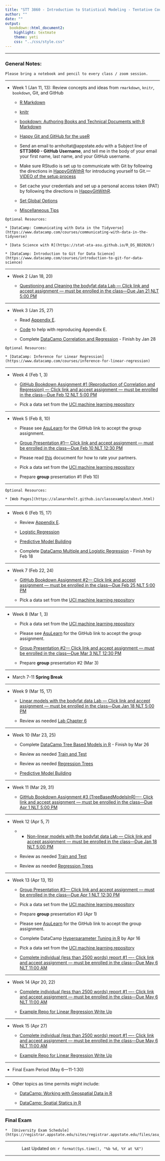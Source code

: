 ```yaml
---
title: "STT 3860 - Introduction to Statistical Modeling - Tentative Course Schedule - Spring 2022"
author: ""
date: ""
output: 
  bookdown::html_document2: 
    highlight: textmate
    theme: yeti
    css: "../css/style.css"
---
```


<script type="text/x-mathjax-config">
MathJax.Hub.Config({
  TeX: { equationNumbers: { autoNumber: "AMS" } }
});
</script>

* * *

### General Notes: {-}

```block
Please bring a notebook and pencil to every class / zoom session.  
```

* * *

* Week 1 (Jan 11, 13): Review concepts and ideas from `rmarkdown`, `knitr`, `bookdown`, Git, and GitHub
    
    + [R Markdown](http://rmarkdown.rstudio.com/)
    
    + [knitr](https://yihui.name/knitr/)
    
    + [bookdown: Authoring Books and Technical Documents with R Markdown](https://bookdown.org/yihui/bookdown/)
    
    + [Happy Git and GitHub for the useR](http://happygitwithr.com/)

    + Send an email to arnholtat@appstate.edu with a Subject line of **STT3860 - GitHub Username**, and tell me in the body of your email your first name, last name, and your GitHub username.  
    
    + Make sure RStudio is set up to communicate with Git by following the directions in [HappyGitWithR](https://happygitwithr.com/hello-git.html) for introducing yourself to Git.---[VIDEO of the setup process](https://drive.google.com/file/d/1G9G8IeYu9QetYB1nxMmAFLgRtw5YC-c8/view?usp=sharing)

    + Set cache your credentials and set up a personal access token (PAT) by following the directions in [HappyGitWithR](https://happygitwithr.com/credential-caching.html). 
    
    + [Set Global Options](https://stat-ata-asu.github.io/STT5812CourseRepo/Rmarkdown/GlobalOptions.html)
    
    + [Miscellaneous Tips](https://alanarnholt.github.io/GeneralStatistics/rmarkdown/MiscRmarkdown.html)
    
```block
Optional Resources:

* [DataCamp: Communicating with Data in the Tidyverse](https://www.datacamp.com/courses/communicating-with-data-in-the-tidyverse)

* [Data Science with R](https://stat-ata-asu.github.io/R_DS_BD2020/)

* [DataCamp: Introduction to Git for Data Science](https://www.datacamp.com/courses/introduction-to-git-for-data-science)
``` 


* * *

* Week 2 (Jan 18, 20)
  
     + [Questioning and Cleaning the bodyfat data Lab --- Click link and accept assignment --- must be enrolled in the class---Due Jan 21 NLT 5:00 PM](https://classroom.github.com/)

* * * 

* Week 3 (Jan 25, 27)
   
    + Read [Appendix E](./appE.html).
  
    + [Code](https://raw.githubusercontent.com/alanarnholt/GeneralStatistics/master/rmarkdown/ResidualGraphs.Rmd) to help with reproducing Appendix E.

    + Complete [DataCamp Correlation and Regression](https://www.datacamp.com/courses/correlation-and-regression) - Finish by Jan 28 
    

```block
Optional Resources:

* [DataCamp: Inference for Linear Regression](https://www.datacamp.com/courses/inference-for-linear-regression)
```    

* * *

* Week 4 (Feb 1, 3)

    + [GitHub Bookdown Assignment #1 (Reproduction of Correlation and Regression) --- Click link and accept assignment --- must be enrolled in the class---Due Feb 12 NLT 5:00 PM](https://classroom.github.com/)

    + Pick a data set from the [UCI machine learning repository](https://archive.ics.uci.edu/ml/index.php)
    
* * *

* Week 5 (Feb 8, 10)

    + Please see [AsuLearn](https://asulearn.appstate.edu) for the GitHub link to accept the group assignment.
    
    + [Group Presentation #1--- Click link and accept assignment --- must be enrolled in the class---Due Feb 10 NLT 12:30 PM](https://classroom.github.com/)
    
    + Please read [this](../GroupProjectEval/GroupEvaluation.pdf) docucment for how to rate your partners.
    
    + Pick a data set from the [UCI machine learning repository](https://archive.ics.uci.edu/ml/index.php)

    + Prepare **group** presentation #1 (Feb 10)

* * *

```block
Optional Resources:

* [Web Pages](https://alanarnholt.github.io/classexample/about.html)

```  

* * *

* Week 6 (Feb 15, 17)

    + Review [Appendix E](./appE.html). 
    
    + [Logistic Regression](../rmarkdown/HW1later.html)
    
    + [Predictive Model Building](https://stat-ata-asu.github.io/PredictiveModelBuilding/)
    
    + Complete [DataCamp Multiple and Logistic Regression](https://www.datacamp.com/courses/multiple-and-logistic-regression) - Finish by Feb 18

* * *

* Week 7 (Feb 22, 24)

  + [GitHub Bookdown Assignment #2--- Click link and accept assignment --- must be enrolled in the class---Due Feb 25 NLT 5:00 PM](https://classroom.github.com/)  
    
  + Pick a data set from the [UCI machine learning repository](https://archive.ics.uci.edu/ml/index.php)

* * *

* Week 8 (Mar 1, 3)

    + Pick a data set from the [UCI machine learning repository](https://archive.ics.uci.edu/ml/index.php)

    + Please see [AsuLearn](https://asulearn.appstate.edu) for the GitHub link to accept the group assignment.
    
    + [Group Presentation #2--- Click link and accept assignment --- must be enrolled in the class---Due Mar 3 NLT 12:30 PM](https://classroom.github.com/)
    
    + Prepare **group** presentation #2 (Mar 3)
    
    
* * *   

* March 7-11 __Spring Break__

* * *

* Week 9 (Mar 15, 17)

    + [Linear models with the bodyfat data Lab --- Click link and accept assignment --- must be enrolled in the class---Due Jan 18 NLT 5:00 PM](https://classroom.github.com/)
    
    + Review as needed [Lab Chapter 6](https://stat-ata-asu.github.io/STT3851ClassRepo/Rmarkdown/BookLabs/Lab_Chapter6.html)


* * *

* Week 10 (Mar 23, 25)

    + Complete [DataCamp Tree Based Models in R](https://www.datacamp.com/courses/tree-based-models-in-r) - Finish by Mar 26
    
    +  Review as needed [Train and Test](../rmarkdown/TrainAndTestPartitions.html)
    
    +  Review as needed [Regression Trees](../rmarkdown/RegressionTrees.html)
    
    + [Predictive Model Building](https://stat-ata-asu.github.io/PredictiveModelBuilding/)

    

    
    
* * *


* Week 11 (Mar 29, 31)

    +  [GitHub Bookdown Assignment #3 (TreeBasedModelsInR)---- Click link and accept assignment --- must be enrolled in the class---Due Apr 1 NLT 5:00 PM](https://classroom.github.com/)
    
    
    
* * * 

* Week 12 (Apr 5, 7)

    +  + [Non-linear models with the bodyfat data Lab --- Click link and accept assignment --- must be enrolled in the class---Due Jan 18 NLT 5:00 PM](https://classroom.github.com/)
    
    +  Review as needed [Train and Test](../rmarkdown/TrainAndTestPartitions.html)
    
    +  Review as needed [Regression Trees](../rmarkdown/RegressionTrees.html)
    
    
    
* * *

* Week 13 (Apr 13, 15)

    + [Group Presentation #3--- Click link and accept assignment --- must be enrolled in the class---Due Apr 1 NLT 12:30 PM](https://classroom.github.com/g/hMjy4ZfH)
     
     + Pick a data set from the [UCI machine learning repository](https://archive.ics.uci.edu/ml/index.php)
    
    + Prepare **group** presentation #3 (Apr 1)
    
    + Please see [AsuLearn](https://asulearn.appstate.edu) for the GitHub link to accept the group assignment.

    + Complete DataCamp [Hyperparameter Tuning in R](https://learn.datacamp.com/courses/hyperparameter-tuning-in-r) by Apr 16
    
     + Pick a data set from the [UCI machine learning repository](https://archive.ics.uci.edu/ml/index.php)
    
    + [Complete individual (less than 2500 words) report #1 ---- Click link and accept assignment --- must be enrolled in the class---Due May 6 NLT 11:00 AM](https://classroom.github.com/a/b0rLHpqG)
    

* * *

* Week 14 (Apr 20, 22)

   
  + [Complete individual (less than 2500 words) report #1 ---- Click link and accept assignment --- must be enrolled in the class---Due May 6 NLT 11:00 AM](https://classroom.github.com/a/b0rLHpqG)
    
  + [Example Repo for Linear Regression Write Up](https://github.com/STAT-ATA-ASU/BDwriteUp)
    
    

* * * 

* Week 15 (Apr 27)
  
  + [Complete individual (less than 2500 words) report #1 ---- Click link and accept assignment --- must be enrolled in the class---Due May 6 NLT 11:00 AM](https://classroom.github.com/a/b0rLHpqG)
    
  + [Example Repo for Linear Regression Write Up](https://github.com/STAT-ATA-ASU/BDwriteUp)

* * *


* Final Exam Period (May 6---11-1:30)


* * *

* Other topics as time permits might include:

    + [DataCamp: Working with Geospatial Data in R](https://www.datacamp.com/courses/working-with-geospatial-data-in-r)

    + [DataCamp: Spatial Statics in R](https://www.datacamp.com/courses/spatial-statistics-in-r)
    
* * *    

### Final Exam {-}

```block
*  [University Exam Schedule](https://registrar.appstate.edu/sites/registrar.appstate.edu/files/asu_spring_2021_exam_schedule.pdf)
```

________________

<center> Last Updated on: `r format(Sys.time(), "%b %d, %Y at %X")` </center>

________________
